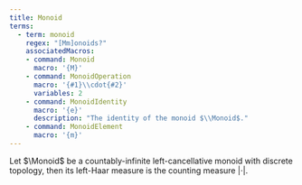 ```yaml
---
title: Monoid
terms:
  - term: monoid
    regex: "[Mm]onoids?"
    associatedMacros:
    - command: Monoid
      macro: '{M}'
    - command: MonoidOperation
      macro: '{#1}\\cdot{#2}'
      variables: 2
    - command: MonoidIdentity
      macro: '{e}'
      description: "The identity of the monoid $\\Monoid$."
    - command: MonoidElement
      macro: '{m}'
---
```


::: {#prp-HaarCounting}
Let $\Monoid$ be a countably-infinite left-cancellative monoid with discrete topology, then its left-Haar measure is the counting measure $|\cdot|$.
:::
